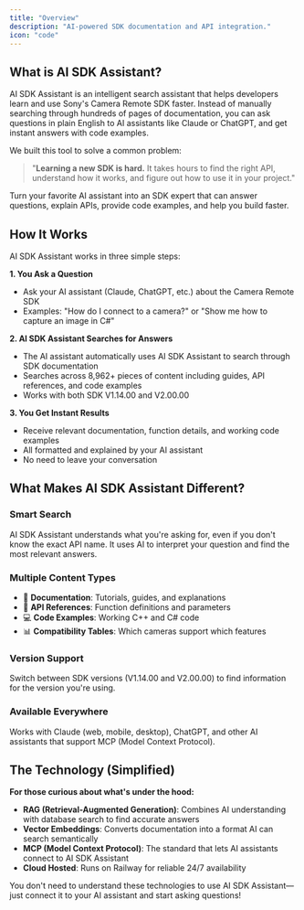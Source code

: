 ```yaml
---
title: "Overview"
description: "AI-powered SDK documentation and API integration."
icon: "code"
---
```


## What is AI SDK Assistant?

AI SDK Assistant is an intelligent search assistant that helps developers learn and use Sony's Camera Remote SDK faster. Instead of manually searching through hundreds of pages of documentation, you can ask questions in plain English to AI assistants like Claude or ChatGPT, and get instant answers with code examples.

We built this tool to solve a common problem:

> "**Learning a new SDK is hard.** It takes hours to find the right API, understand how it works, and figure out how to use it in your project."

<Card title="Our Goal" icon="message">
  Turn your favorite AI assistant into an SDK expert that can answer questions, explain APIs, provide code examples, and help you build faster.
</Card>

## How It Works

AI SDK Assistant works in three simple steps:

**1. You Ask a Question**
- Ask your AI assistant (Claude, ChatGPT, etc.) about the Camera Remote SDK
- Examples: "How do I connect to a camera?" or "Show me how to capture an image in C#"

**2. AI SDK Assistant Searches for Answers**
- The AI assistant automatically uses AI SDK Assistant to search through SDK documentation
- Searches across 8,962+ pieces of content including guides, API references, and code examples
- Works with both SDK V1.14.00 and V2.00.00

**3. You Get Instant Results**
- Receive relevant documentation, function details, and working code examples
- All formatted and explained by your AI assistant
- No need to leave your conversation

## What Makes AI SDK Assistant Different?

### Smart Search
AI SDK Assistant understands what you're asking for, even if you don't know the exact API name. It uses AI to interpret your question and find the most relevant answers.

### Multiple Content Types
- 📖 **Documentation**: Tutorials, guides, and explanations
- 🔧 **API References**: Function definitions and parameters
- 💻 **Code Examples**: Working C++ and C# code
- 📊 **Compatibility Tables**: Which cameras support which features

### Version Support
Switch between SDK versions (V1.14.00 and V2.00.00) to find information for the version you're using.

### Available Everywhere
Works with Claude (web, mobile, desktop), ChatGPT, and other AI assistants that support MCP (Model Context Protocol).

## The Technology (Simplified)

**For those curious about what's under the hood:**

- **RAG (Retrieval-Augmented Generation)**: Combines AI understanding with database search to find accurate answers
- **Vector Embeddings**: Converts documentation into a format AI can search semantically
- **MCP (Model Context Protocol)**: The standard that lets AI assistants connect to AI SDK Assistant
- **Cloud Hosted**: Runs on Railway for reliable 24/7 availability

You don't need to understand these technologies to use AI SDK Assistant—just connect it to your AI assistant and start asking questions!